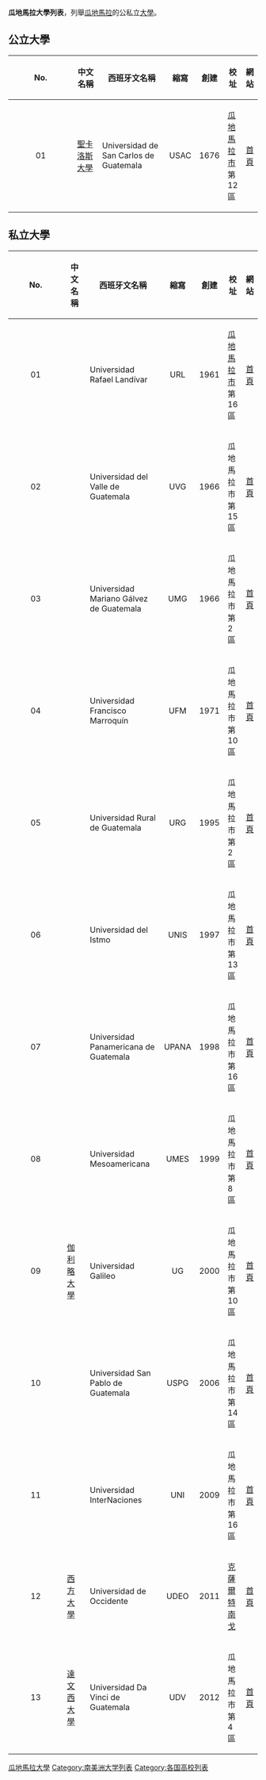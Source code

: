 '''瓜地馬拉大學列表'''，列舉[[瓜地馬拉|瓜地馬拉]]的公私立[[大學|大學]]。

==公立大學==
{| class="wikitable" 
|-
!width=5%| No.
!width=15%|中文名稱
!width=39%|西班牙文名稱
!width=8%| 縮寫
!width=5%| 創建
!width=20%| 校址
!width=8%| 網站
|-
|align="center" | 01
| [[聖卡洛斯大學|聖卡洛斯大學]]
|Universidad de San Carlos de Guatemala
|align="center" |USAC
|align="center" |1676
|[[瓜地馬拉市|瓜地馬拉市]]第12區
|align="center" |[http://www.usac.edu.gt 首頁] {{Wayback|url=http://www.usac.edu.gt/ |date=20210420035940 }}
|}

==私立大學==
{| class="wikitable" 
|-
!width=5%| No.
!width=15%|中文名稱
!width=39%|西班牙文名稱
!width=8%| 縮寫
!width=5%| 創建
!width=20%| 校址
!width=8%| 網站
|-
|align="center" | 01
|{{link-es|拉法耶蘭帝瓦大學|Universidad Rafael Landívar}}
|Universidad Rafael Landívar
|align="center" |URL
|align="center" |1961
|[[瓜地馬拉市|瓜地馬拉市]]第16區
|align="center" |[http://www.url.edu.gt/ 首頁] {{Wayback|url=http://www.url.edu.gt/ |date=20210318215525 }}
|-
|align="center" | 02
|{{link-es|狄瓦耶大學|Universidad del Valle de Guatemala}}
|Universidad del Valle de Guatemala
|align="center" |UVG
|align="center" |1966
|瓜地馬拉市第15區
|align="center" |[http://www.uvg.edu.gt/ 首頁] {{Wayback|url=http://www.uvg.edu.gt/ |date=20050415085636 }}
|-
|align="center" | 03
|{{link-es|瑪麗亞洛加爾培斯大學|Universidad Mariano Gálvez de Guatemala}}
|Universidad Mariano Gálvez de Guatemala
|align="center" |UMG
|align="center" |1966
|瓜地馬拉市第2區
|align="center" |[http://www.umg.edu.gt/ 首頁] {{Wayback|url=http://www.umg.edu.gt/ |date=20210422105214 }}
|-
|align="center" | 04
|{{link-es|馬洛京大學|Universidad Francisco Marroquín}}
|Universidad Francisco Marroquín
|align="center" |UFM
|align="center" |1971
|瓜地馬拉市第10區
|align="center" |[http://www.ufm.edu.gt/ 首頁] {{Wayback|url=http://www.ufm.edu.gt/ |date=20210422060105 }}
|-
|align="center" | 05
|{{link-es|農村大學|Universidad Rural de Guatemala}}
|Universidad Rural de Guatemala
|align="center" |URG
|align="center" |1995
|瓜地馬拉市第2區
|align="center" |[http://www.urural.edu.gt/ 首頁] {{Wayback|url=http://www.urural.edu.gt/ |date=20210420054906 }}
|-
|align="center" | 06
|{{link-es|地狹大學|Universidad del Istmo}}
|Universidad del Istmo
|align="center" |UNIS
|align="center" |1997
|瓜地馬拉市第13區
|align="center" |[http://www.unis.edu.gt/ 首頁] {{Wayback|url=http://www.unis.edu.gt/ |date=20210422080434 }}
|-
|align="center" | 07
|{{link-es|泛美大學 (瓜地馬拉)|Universidad Panamericana de Guatemala|泛美大學}}
|Universidad Panamericana de Guatemala
|align="center" |UPANA
|align="center" |1998
|瓜地馬拉市第16區
|align="center" |[http://www.upana.edu.gt/ 首頁] {{Wayback|url=http://www.upana.edu.gt/ |date=20210422080434 }}
|-
|align="center" | 08
|{{link-en|中美洲大學|Universidad Mesoamericana}}
|Universidad Mesoamericana
|align="center" |UMES
|align="center" |1999
|瓜地馬拉市第8區
|align="center" |[http://www.umes.edu.gt/ 首頁] {{Wayback|url=http://www.umes.edu.gt/ |date=20200311131855 }}
|-
|align="center" | 09
|[[伽利略大學|伽利略大學]]
|Universidad Galileo
|align="center" |UG
|align="center" |2000
|瓜地馬拉市第10區
|align="center" |[https://web.archive.org/web/20091126143103/http://www.galileo.edu.gt/ 首頁]
|-
|align="center" | 10
|{{link-es|聖巴羅大學|Universidad San Pablo de Guatemala}}
|Universidad San Pablo de Guatemala
|align="center" |USPG
|align="center" |2006
|瓜地馬拉市第14區
|align="center" |[http://uspg.edu.gt/ 首頁] {{Wayback|url=http://uspg.edu.gt/ |date=20210309043934 }}
|-
|align="center" | 11
|{{link-es|國際大學 (瓜地馬拉)|Universidad InterNaciones|國際大學}}
|Universidad InterNaciones
|align="center" |UNI
|align="center" |2009
|瓜地馬拉市第16區
|align="center" |[http://www.uni.edu.gt/ 首頁] {{Wayback|url=http://www.uni.edu.gt/ |date=20210126065005 }}
|-
|align="center" | 12
|[[西方大學|西方大學]]
|Universidad de Occidente
|align="center" |UDEO
|align="center" |2011
|[[克薩爾特南戈|克薩爾特南戈]]
|align="center" |[http://www.udeo.edu.gt/ 首頁] {{Wayback|url=http://www.udeo.edu.gt/ |date=20210125095655 }}
|-
|align="center" | 13
|[[達文西大學|達文西大學]]
|Universidad Da Vinci de Guatemala
|align="center" |UDV
|align="center" |2012
|瓜地馬拉市第4區
|align="center" |[http://udv.edu.gt/ 首頁] {{Wayback|url=http://udv.edu.gt/ |date=20201205074932 }}
|}

{{美洲题目|大学列表}}

[[Category:瓜地馬拉大學|]]
[[Category:南美洲大学列表|Category:南美洲大学列表]]
[[Category:各国高校列表|Category:各国高校列表]]